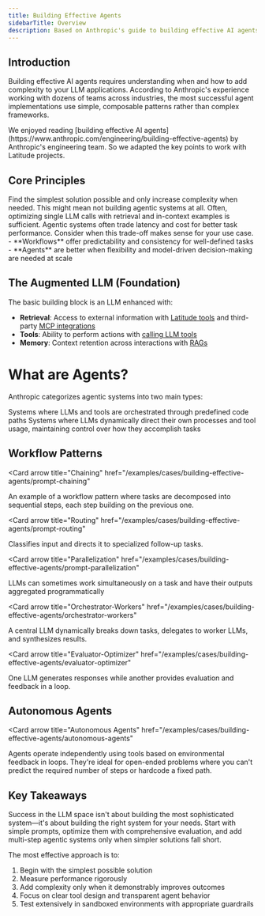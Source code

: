 ```yaml
---
title: Building Effective Agents
sidebarTitle: Overview
description: Based on Anthropic's guide to building effective AI agents, focusing on simplicity, composability, and practical patterns.
---
```


## Introduction

Building effective AI agents requires understanding when and how to add complexity to your LLM applications. According to Anthropic's experience working with dozens of teams across industries, the most successful agent implementations use simple, composable patterns rather than complex frameworks.

<Note>
  We enjoyed reading [building effective AI agents](https://www.anthropic.com/engineering/building-effective-agents) by Anthropic's engineering team. So we adapted the key points to work with Latitude projects.
</Note>

## Core Principles

<Expandable title="Start Simple">
  Find the simplest solution possible and only increase complexity when needed. This might mean not building agentic systems at all. Often, optimizing single LLM calls with retrieval and in-context examples is sufficient.
</Expandable>
<Expandable title="Consider Trade-offs">
  Agentic systems often trade latency and cost for better task performance. Consider when this trade-off makes sense for your use case.
</Expandable>
<Expandable title="Choose the Right Pattern">
- **Workflows** offer predictability and consistency for well-defined tasks
- **Agents** are better when flexibility and model-driven decision-making are needed at scale
</Expandable>

## The Augmented LLM (Foundation)

The basic building block is an LLM enhanced with:
- **Retrieval**: Access to external information with [Latitude tools](/guides/prompt-manager/latitude-tools) and third-party [MCP integrations](/guides/prompt-manager/mcp-integrations)
- **Tools**: Ability to perform actions with [calling LLM tools](/guides/prompt-manager/tools)
- **Memory**: Context retention across interactions with [RAGs](/examples/techniques/retrieval-augmented-generation)

# What are Agents?

Anthropic categorizes agentic systems into two main types:

<Columns cols={2}>
  <Card title="Workflows">
    Systems where LLMs and tools are orchestrated through predefined code paths
  </Card>
  <Card title="Agents">
    Systems where LLMs dynamically direct their own processes and tool usage, maintaining control over how they accomplish tasks
  </Card>
</Columns>

## Workflow Patterns

<Card
  arrow
  title="Chaining"
  href="/examples/cases/building-effective-agents/prompt-chaining"
>
  An example of a workflow pattern where tasks are decomposed into sequential steps, each step building on the previous one.
</Card>

<Card
  arrow
  title="Routing"
  href="/examples/cases/building-effective-agents/prompt-routing"
>
  Classifies input and directs it to specialized follow-up tasks.
</Card>

<Card
  arrow
  title="Parallelization"
  href="/examples/cases/building-effective-agents/prompt-parallelization"
>
  LLMs can sometimes work simultaneously on a task and have their outputs aggregated programmatically
</Card>

<Card
  arrow
  title="Orchestrator-Workers"
  href="/examples/cases/building-effective-agents/orchestrator-workers"
>
  A central LLM dynamically breaks down tasks, delegates to worker LLMs, and synthesizes results.
</Card>

<Card
  arrow
  title="Evaluator-Optimizer"
  href="/examples/cases/building-effective-agents/evaluator-optimizer"
>
  One LLM generates responses while another provides evaluation and feedback in a loop.
</Card>

## Autonomous Agents
<Card
  arrow
  title="Autonomous Agents"
  href="/examples/cases/building-effective-agents/autonomous-agents"
>
  Agents operate independently using tools based on environmental feedback in loops. They're ideal for open-ended problems where you can't predict the required number of steps or hardcode a fixed path.
</Card>

## Key Takeaways

Success in the LLM space isn't about building the most sophisticated system—it's about building the right system for your needs. Start with simple prompts, optimize them with comprehensive evaluation, and add multi-step agentic systems only when simpler solutions fall short.

The most effective approach is to:
1. Begin with the simplest possible solution
2. Measure performance rigorously
3. Add complexity only when it demonstrably improves outcomes
4. Focus on clear tool design and transparent agent behavior
5. Test extensively in sandboxed environments with appropriate guardrails


